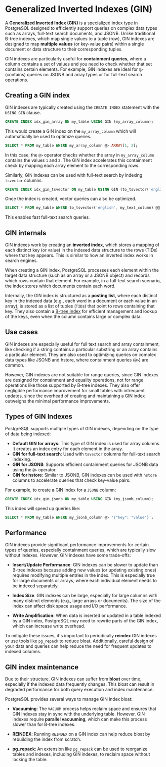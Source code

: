 # Generalized Inverted Indexes (GIN)

A **Generalized Inverted Index (GIN)** is a specialized index type in PostgreSQL designed to efficiently support queries on complex data types such as arrays, full-text search documents, and JSONB. Unlike traditional B-tree indexes, which map single values to a tuple (row), GIN indexes are designed to map **multiple values** (or key-value pairs) within a single document or data structure to their corresponding tuples.

GIN indexes are particularly useful for **containment queries**, where a column contains a set of values and you need to check whether that set contains certain elements. For example, GIN indexes are ideal for `@>` (contains) queries on JSONB and array types or for full-text search operations.

## Creating a GIN index

GIN indexes are typically created using the `CREATE INDEX` statement with the `USING GIN` clause.

```sql
CREATE INDEX idx_gin_array ON my_table USING GIN (my_array_column);
```

This would create a GIN index on the `my_array_column` which will automatically be used to optimize queries.

```sql
SELECT * FROM my_table WHERE my_array_column @> ARRAY[1, 2];
```

In this case, the `@>` operator checks whether the array in `my_array_column` contains the values `1` and `2`. The GIN index accelerates this containment check by mapping each array element to the corresponding rows.

Similarly, GIN indexes can be used with full-text search by indexing `tsvector` columns.

```sql
CREATE INDEX idx_gin_tsvector ON my_table USING GIN (to_tsvector('english', my_text_column));
```

Once the index is created, vector queries can also be optimized.

```sql
SELECT * FROM my_table WHERE to_tsvector('english', my_text_column) @@ to_tsquery('english', 'search');
```

This enables fast full-text search queries.

## GIN internals

GIN indexes work by creating an **inverted index**, which stores a mapping of each distinct key (or value) in the indexed data structure to the rows (TIDs) where that key appears. This is similar to how an inverted index works in search engines.

When creating a GIN index, PostgreSQL processes each element within the target data structure (such as an array or a JSONB object) and records which rows contain that element. For example, in a full-text search scenario, the index stores which documents contain each word.

Internally, the GIN index is structured as a **posting list**, where each distinct key in the indexed data (e.g., each word in a document or each value in an array), is stored as a list of tuples (`TID`s) that point to rows containing that key. They also contain a [B-tree index](/database/postgres/indexes) for efficient management and lookup of the keys, even when the column contains large or complex data.

## Use cases

GIN indexes are especially useful for full text search and array containment, like checking if a string contains a particular substring or an array contains a particular element. They are also used to optimizing queries on complex data types like JSONB and hstore, where containment queries (`@>`) are common.

However, GIN indexes are not suitable for range queries, since GIN indexes are designed for containment and equality operations, not for range operations like those supported by B-tree indexes. They also offer negligible performance improvement for small tables with infrequent updates, since the overhead of creating and maintaining a GIN index outweighs the minimal performance improvements.

## Types of GIN Indexes

PostgreSQL supports multiple types of GIN indexes, depending on the type of data being indexed:

- **Default GIN for arrays**: This type of GIN index is used for array columns. It creates an index entry for each element in the array.
- **GIN for full-text search**: Used with `tsvector` columns for full-text search indexing.
- **GIN for JSONB**: Supports efficient containment queries for JSONB data using the `@>` operator.
- **GIN for hstore**: Similar to JSONB, GIN indexes can be used with `hstore` columns to accelerate queries that check key-value pairs.

For example, to create a GIN index for a `JSONB` column:

```sql
CREATE INDEX idx_gin_jsonb ON my_table USING GIN (my_jsonb_column);
```

This index will speed up queries like:

```sql
SELECT * FROM my_table WHERE my_jsonb_column @> '{"key": "value"}';
```

## Performance

GIN indexes provide significant performance improvements for certain types of queries, especially containment queries, which are typically slow without indexes. However, GIN indexes have some trade-offs:

- **Insert/Update Performance**: GIN indexes can be slower to update than B-tree indexes because adding new values (or updating existing ones) requires modifying multiple entries in the index. This is especially true for large documents or arrays, where each individual element needs to be indexed separately.
  
- **Index Size**: GIN indexes can be large, especially for large columns with many distinct elements (e.g., large arrays or documents). The size of the index can affect disk space usage and I/O performance.
  
- **Write Amplification**: When data is inserted or updated in a table indexed by a GIN index, PostgreSQL may need to rewrite parts of the GIN index, which can increase write overhead.

To mitigate these issues, it's important to periodically **reindex** GIN indexes or use tools like `pg_repack` to reduce bloat. Additionally, careful design of your data and queries can help reduce the need for frequent updates to indexed columns.

## GIN index maintenance

Due to their structure, GIN indexes can suffer from **bloat** over time, especially if the indexed data frequently changes. This bloat can result in degraded performance for both query execution and index maintenance.

PostgreSQL provides several ways to manage GIN index bloat:

- **Vacuuming**: The `VACUUM` process helps reclaim space and ensures that GIN indexes stay in sync with the underlying table. However, GIN indexes require **parallel vacuuming**, which can make this process slower than for B-tree indexes.
  
- **REINDEX**: Running `REINDEX` on a GIN index can help reduce bloat by rebuilding the index from scratch.
  
- **pg_repack**: An extension like `pg_repack` can be used to reorganize tables and indexes, including GIN indexes, to reclaim space without locking the table.